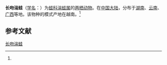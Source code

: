 {{Speciesbox
| name = 长吻湍蛙
| status = 
| status_system = 
| image = 
| genus = Amolops
| species = nasicus
| authority = (Boulenger, 1903)<ref name='id4927'>{{cite web| url =http://www.bioinfo.cn/db05/BjdwSpecies.php?action=view&id=4927| title =长吻湍蛙| work =《中国动物物种编目数据库》| publisher =中国科学院微生物研究所| author =中国科学院动物研究所| accessdate =2009-04-11| deadurl =yes| archiveurl =https://web.archive.org/web/20160305003240/http://www.bioinfo.cn/db05/BjdwSpecies.php?action=view&id=4927| archivedate =2016-03-05}}</ref>
}}

'''长吻湍蛙'''（[[学名|学名]]：{{lang|la|''Amolops nasicus''}}）为[[蛙科|蛙科]][[湍蛙属|湍蛙属]]的[[两栖动物|两栖动物]]。在[[中国大陆|中国大陆]]，分布于[[湖南|湖南]]、[[云南|云南]]、[[广西|广西]]等地。该物种的模式产地在越南。<ref name='id4927'/>

== 参考文献 ==
{{reflist}}

{{Wikispecies|Amolops nasicus}}
{{Taxonbar|from=Q15224351}}

[[Category:湍蛙属|长吻湍蛙]]


{{amphibian-stub}}